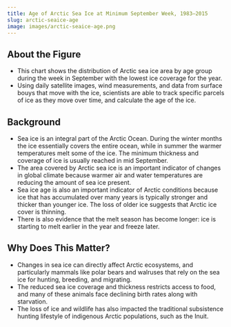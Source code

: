 ```yaml
---
title: Age of Arctic Sea Ice at Minimum September Week, 1983–2015
slug: arctic-seaice-age
image: images/arctic-seaice-age.png
---
```


## About the Figure

- This chart shows the distribution of Arctic sea ice area by age group during the week in September with the lowest ice coverage for the year.
- Using daily satellite images, wind measurements, and data from surface bouys that move with the ice, scientists are able to track specific parcels of ice as they move over time, and calculate the age of the ice.

## Background

- Sea ice is an integral part of the Arctic Ocean. During the winter months the ice essentially covers the entire ocean, while in summer the warmer temperatures melt some of the ice. The minimum thickness and coverage of ice is usually reached in mid September.
- The area covered by Arctic sea ice is an important indicator of changes in global climate because warmer air and water temperatures are reducing the amount of sea ice present.
- Sea ice age is also an important indicator of Arctic conditions because ice that has accumulated over many years is typically stronger and thicker than younger ice. The loss of older ice suggests that Arctic ice cover is thinning.
- There is also evidence that the melt season has become longer: ice is starting to melt earlier in the year and freeze later.

## Why Does This Matter?

- Changes in sea ice can directly affect Arctic ecosystems, and particularly mammals like polar bears and walruses that rely on the sea ice for hunting, breeding, and migrating.
- The reduced sea ice coverage and thickness restricts access to food, and many of these animals face declining birth rates along with starvation.
- The loss of ice and wildlife has also impacted the traditional subsistence hunting lifestyle of indigenous Arctic populations, such as the Inuit.

